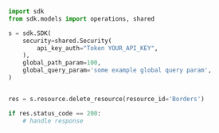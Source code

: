 ```python showLineNumbers copy filename="Delete Resource usage example"
import sdk
from sdk.models import operations, shared

s = sdk.SDK(
    security=shared.Security(
        api_key_auth="Token YOUR_API_KEY",
    ),
    global_path_param=100,
    global_query_param='some example global query param',
)


res = s.resource.delete_resource(resource_id='Borders')

if res.status_code == 200:
    # handle response
```
